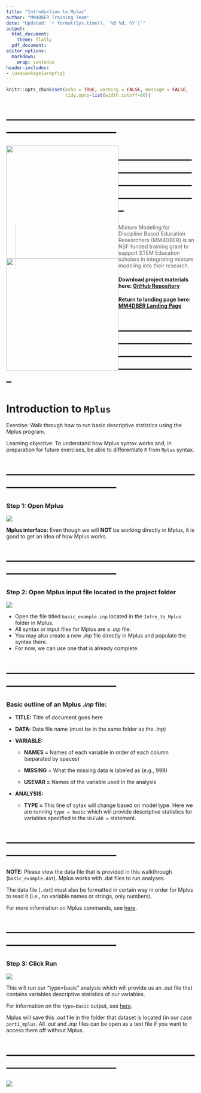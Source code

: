 ```yaml
---
title: "Introduction to Mplus"
author: "MM4DBER Training Team"
date: "Updated: `r format(Sys.time(), '%B %d, %Y')`"
output:
  html_document:
    theme: flatly
  pdf_document:
editor_options:
  markdown:
    wrap: sentence
header-includes:
- \usepackage{wrapfig} 
---
```


```r
knitr::opts_chunk$set(echo = TRUE, warning = FALSE, message = FALSE,
                      tidy.opts=list(width.cutoff=60))
```

# --------------------------------------------------------------------------------------

![](figures/mm4dber_white.jpg){style="float: left;" width="300"}

![](figures/NSF-Logo.png){style="float: left;" width="300"}

# --------------------------------------------------------------------------------------

> Mixture Modeling for Discipline Based Education Researchers (MM4DBER) is an NSF funded training grant to support STEM Education scholars in integrating mixture modeling into their research.

#### Download project materials here: [GitHub Repository](https://github.com/MM4DBER/Pre-training-Day5)

#### Return to landing page here: [MM4DBER Landing Page](https://mm4dber.github.io/)

# --------------------------------------------------------------------------------------

# Introduction to `Mplus`

Exercise: Walk through how to run basic descriptive statistics using the Mplus program.

Learning objective: To understand how Mplus syntax works and, in preparation for future exercises, be able to differentiate `R` from `Mplus` syntax.

# --------------------------------------------------------------------------------------


### Step 1: Open Mplus

![](figures/mplus.jpg)

**Mplus interface:** Even though we will **NOT** be working directly in Mplus, it is good to get an idea of how Mplus works.

# --------------------------------------------------------------------------------------

### Step 2: Open Mplus input file located in the project folder

![](figures/input.jpg)

- Open the file titled `basic_example.inp` located in the `Intro_to_Mplus` folder in Mplus.
- All syntax or input files for Mplus are a *.inp* file.
- You may also create a new *.inp* file directly in Mplus and populate the syntax there.
- For now, we can use one that is already complete.

# --------------------------------------------------------------------------------------

### Basic outline of an Mplus *.inp* file:

-   **TITLE:** Title of document goes here

-   **DATA:** Data file name (must be in the same folder as the *.inp*)

-   **VARIABLE:**

    -   **NAMES =** Names of each variable in order of each column (separated by spaces)

    -   **MISSING** = What the missing data is labeled as (e.g., 999)

    -   **USEVAR =** Names of the variable used in the analysis

-   **ANALYSIS:**

    -   **TYPE =** This line of sytax will change based on model type. Here we are running `type = basic` which will provide descriptive statistics for variables specified in the `USEVAR = ` statement.
    
# --------------------------------------------------------------------------------------

**NOTE:** Please view the data file that is provided in this walkthrough (`basic_example.dat`).
Mplus works with .dat files to run analyses.

The data file (`.dat`) must also be formatted in certain way in order for Mplus to read it (i.e., no variable names or strings, only numbers).

For more information on Mplus commands, see [here](https://stats.oarc.ucla.edu/mplus/seminars/mplus-class-notes/getting-started-with-mplus/).

# --------------------------------------------------------------------------------------

### Step 3: Click Run

![](figures/run.jpg)

This will run our "type=basic" analysis which will provide us an *.out* file that contains variables descriptive statistics of our variables. 

For information on the `type=basic` output, see [here](https://stats.oarc.ucla.edu/mplus/seminars/mplus-class-notes/exploring/).

Mplus will save this *.out* file in the folder that dataset is located (in our case `part1_mplus`. All *.out* and *.inp* files can be open as a text file if you want to access them off without Mplus.


# --------------------------------------------------------------------------------------

![](figures/UCSB_Navy_mark.png)
